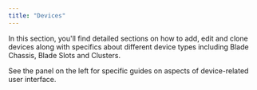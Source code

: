 ```yaml
---
title: "Devices"
---
```


In this section, you'll find detailed sections on how to add, edit and clone devices along with specifics about different device types including Blade Chassis, Blade Slots and Clusters.

See the panel on the left for specific guides on aspects of  device-related user interface.
